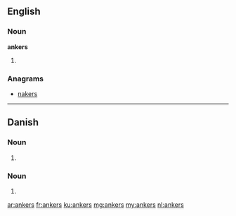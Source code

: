 ==English==

===Noun===
'''ankers'''

# {{plural of|anker}}

===Anagrams===
* [[nakers#English|nakers]]

----

==Danish==

===Noun===
{{head|da|noun form|g=n}}

# {{form of|genitive singular indefinite|anker|lang=da}}

===Noun===
{{head|da|noun form|head=ankes}} {{c}}

# {{form of|genitive plural indefinite|anke|lang=da}}

[[ar:ankers]]
[[fr:ankers]]
[[ku:ankers]]
[[mg:ankers]]
[[my:ankers]]
[[nl:ankers]]